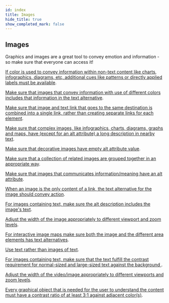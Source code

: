 ```yaml
---
id: index
title: Images
hide_title: true
show_completed_mark: false
---
```



<Card icon="🌄">

## Images

Graphics and images are a great tool to convey emotion and information - so make sure that everyone can access it!

</Card>

<ProgressBar />

<CategoryItem id="additional-cues-info-color">

[If color is used to convey information within non-text content like charts, infographics, diagrams, etc, additional cues like patterns or directly applied labels must be available](additional-cues-info-color.md).
<!--
Color can't be the only way to differentiate between different elements within a charts, infographics, diagrams, maps, etc. A non-color difference needs to be applied so people with low color vision or colorblindness can distinguish between the different elements.
-->
</CategoryItem>

<CategoryItem id="alt-text-color-images">

[Make sure that images that convey information with use of different colors includes that information in the text alternative](alt-text-color-images.md).
<!--
An SVG image of a chemical compound, where identification of that compound is done based on the colors used in the image. The text alternative (alt text, long description, nearby text) need to include the same information so that people who can't percieve color gets the same information.
-->
</CategoryItem>

<CategoryItem id="combine-text-image-link">

[Make sure that image and text link that goes to the same destination is combined into a single link, rather than creating separate links for each element](combine-text-image-link.md).
<!--
Having everything clickable is good for touch areas but don't repeat the link for every element since screen readers will read them one by one.
-->
</CategoryItem>

<CategoryItem id="complex-image-descriptions">

[Make sure that complex images, like infographics, charts, diagrams, graphs and maps, have (except for an alt attribute) a long description in nearby text](complex-image-descriptions.md).
<!--
If the image is described in adjacent text, write in alt text under which section the information can be found. 
-->
</CategoryItem>

<CategoryItem id="decorative-images-empty-alt">

[Make sure that decorative images have empty alt attribute value](decorative-images-empty-alt.md).
<!--
Decorative images do not communicate information that is required to understand the website's content. Images can be deemed decorative if the information is already described in adjacent text or the images is added to make the site more visually attractive.
-->
</CategoryItem>

<CategoryItem id="grouping-related-images">

[Make sure that a collection of related images are grouped together in an appropriate way](grouping-related-images.md).
<!--
or a group of similiar image objects, like stars that are showing rating only the first star should include the alt text and the other stars should have an empty alt (alt="") to avoid unnecessary duplication. 
-->
</CategoryItem>

<CategoryItem id="image-alt-attr">

[Make sure that images that communicates information/meaning have an alt attribute](image-alt-attr.md).
<!--
Alt attributes (alt text) give a description of an image for people who may not be able to view them. When an alt attribute isn't present on an image, a screen reader may announce the image's file name and path instead, failing to communicate the image’s content.
-->
</CategoryItem>

<CategoryItem id="image-link-alt-text">

[When an image is the only content of a link, the text alternative for the image should convey action](image-link-alt-text.md).
<!--
For example, search button that only holds a magnifying lens should have an alt text that states "Search", not "Magnifying glass". A printer icon should state "Print this page" instead "image of printer". A clickable logo should state where you end up, e.g. "Daresay home" or "Daresay homepage".
-->
</CategoryItem>

<CategoryItem id="image-text-alt-description">

[For images containing text, make sure the alt description includes the image's text](image-text-alt-description.md).
<!--
You should not use text as image. For those cases it can not be avoided, like for instance in a non-clickable logo the alt text should state what the logo says, e.g. "Daresay".
-->
</CategoryItem>

<CategoryItem id="image-width-viewport">

[Adjust the width of the image appropriately to different viewport and zoom levels](image-width-viewport.md).
<!--
Make sure that the whole image is presented without the need of horistonal scrolling (at a width equally to 320 CSS pixels).
-->
</CategoryItem>

<CategoryItem id="interactive-image-maps">

[For interactive image maps make sure both the image and the different area elements has text alternatives](interactive-image-maps.md).
<!--
See: https://www.w3.org/WAI/tutorials/images/imagemap/
-->
</CategoryItem>

<CategoryItem id="text-not-images">

[Use text rather than images of text](text-not-images.md).
<!--
his is important so people can adjust the representation of the text to fit their needs (change font size, foreground/background color, font family, line spacing, etc).
-->
</CategoryItem>

<CategoryItem id="text-on-image-contrast">

[For images containing text, make sure that the text fulfill the contrast requirement for normal-sized and large-sized text against the background ](text-on-image-contrast.md).
<!--
This also includes text that are part of charts, infographics, diagrams, maps, etc.
-->
</CategoryItem>


<CategoryItem id="video-width">

[Adjust the width of the video/image appropriately to different viewports and zoom levels](video-width).

</CategoryItem>


<CategoryItem id="graphical-object-ratio">

[Every graphical object that is needed for the user to understand the content must have a contrast ratio of at least 3:1 against adjacent color(s)](graphical-object-ratio).

</CategoryItem>
